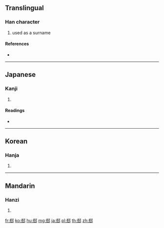 {{character info/new}}
{{also|隙}}
==Translingual==

===Han character===
{{Han char|rn=163|rad=邑|as=06|sn=9|four=|canj=KINL}}

# used as a surname

====References====
* {{Han ref|kx=1270.260|dkj=39379|dj=1769.210|hdz=63769.010|uh=90C4|ud=37060}}

----

==Japanese==

===Kanji===
{{ja-kanji|grade=|rs=邑06}}

# {{defn|lang=ja|sort=邑06}}

====Readings====
* {{ja-readings|on=[[けき]] (keki), [[きゃく]] (kyaku)|kun=|nanori=}}

----

==Korean==

===Hanja===
{{ko-hanja|hangeul=극|eumhun=|rv=geuk|mr=kŭk|y=kuk}}

# {{defn|lang=ko|sort=邑06}}

----

==Mandarin==

===Hanzi===
{{cmn-hanzi|pin=[[què]] ([[que4]]), [[xì]] ([[xi4]])|wg=ch'üeh<sup>4</sup>, hsi<sup>4</sup>}}

# {{defn|lang=cmn|sort=邑06}}

[[fr:郄]]
[[ko:郄]]
[[hu:郄]]
[[mg:郄]]
[[ja:郄]]
[[pl:郄]]
[[th:郄]]
[[zh:郄]]
